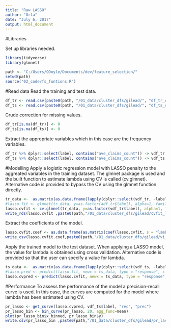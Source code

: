 ```yaml
---
title: "Raw LASSO"
author: "Orla"
date: "July 6, 2017"
output: html_document
---
```

#Libraries

Set up libraries needed. 

```r
library(tidyverse)
library(glmnet)
```



```r
path <- "C:/Users/ODoyle/Documents/dev/feature_selection/"
setwd(path)
source("02_code/fs_funtions.R")

```


#Read data 
Read the training and test data. 
```r
df_tr <- read.csv(paste0(path, "/01_data/cluster_dfs/gilead/", "df_tr_clust.csv"), stringsAsFactors = FALSE)
df_ts <- read.csv(paste0(path, "/01_data/cluster_dfs/gilead/", "df_ts_clust.csv"), stringsAsFactors = FALSE)


```
Crude correction for missing values. 

```r
df_tr[is.na(df_tr)] <- 0 
df_ts[is.na(df_ts)] <- 0 
```


Extract the appropriate variables which in this case are the frequency variables. 

```r
df_tr %>% dplyr::select(label, contains("ave_claims_count")) -> vdf_tr
df_ts %>% dplyr::select(label, contains("ave_claims_count")) -> vdf_ts

```

#Modelling
Apply a logistic regression model with LASSO penalty to the aggreated variables in the training dataset. The glmnet package is used and the built function to estimate lambda using CV is called (cv.glmnet). Alternative code is provided to bypass the CV using the glmnet function directly. 

```r
tr_data <-  as.matrix(as.data.frame(lapply(dplyr::select(vdf_tr, -label), as.numeric)))
#lasso.fit <- glmnet(tr_data, y=as.factor(adf_tr$label), alpha=1, family="binomial")
lasso.cvfit <- cv.glmnet(tr_data, y=as.factor(vdf_tr$label), alpha=1, family="binomial")
write_rds(lasso.cvfit ,paste0(path,"/01_data/cluster_dfs/gilead/cvfit_lasso_raw.rds"))
```

Extract the coefficients of the model. 

```r
lasso.cvfit.coef <- as.data.frame(as.matrix(coef(lasso.cvfit, s = "lambda.min")))
write_csv(lasso.cvfit.coef,paste0(path,"/01_data/cluster_dfs/gilead/vi_lasso_raw.csv"))
```

Apply the trained model to the test dataset. When applying a LASSO model, the value for lambda is obtained using cross validation. Alternative code is provided so that the user can specify a value for lambda. 

```r
ts_data <-  as.matrix(as.data.frame(lapply(dplyr::select(vdf_ts, -label), as.numeric)))
#lasso.pred <- predict(lasso.fit, newx = ts_data, type = "response", s = 0.0000001)
lasso.cvpred <- predict(lasso.cvfit, newx = ts_data, type = "response", s = "lambda.min")
```


#Performance
To assess the performance of the model a precision-recall curve is used. In this case, the curves are computed for the model where lambda has been estimated using CV. 

```r
pr_lasso <- get_curve(lasso.cvpred, vdf_ts$label, "rec", "prec")
pr_lasso_bin <- bin_curve(pr_lasso, 20, agg_func=mean)
plot(pr_lasso_bin$x_binned, pr_lasso_bin$y)
write.csv(pr_lasso_bin ,paste0(path,"/01_data/cluster_dfs/gilead/pr_lasso_raw.csv"))
```



